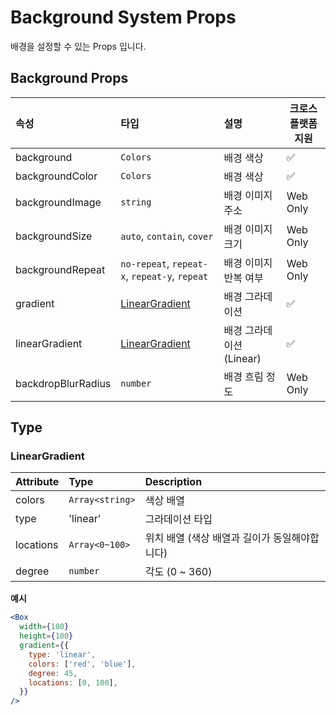 # Background System Props

배경을 설정할 수 있는 Props 입니다.

## Background Props

| 속성               | 타입                                          | 설명                     | 크로스플랫폼 지원 |
| :----------------- | :-------------------------------------------- | :----------------------- | ----------------- |
| background         | `Colors`                                      | 배경 색상                | ✅                |
| backgroundColor    | `Colors`                                      | 배경 색상                | ✅                |
| backgroundImage    | `string`                                      | 배경 이미지 주소         | Web Only          |
| backgroundSize     | `auto`, `contain`, `cover`                    | 배경 이미지 크기         | Web Only          |
| backgroundRepeat   | `no-repeat`, `repeat-x`, `repeat-y`, `repeat` | 배경 이미지 반복 여부    | Web Only          |
| gradient           | [LinearGradient](#lineargradient)             | 배경 그라데이션          | ✅                |
| linearGradient     | [LinearGradient](#lineargradient)             | 배경 그라데이션 (Linear) | ✅                |
| backdropBlurRadius | `number`                                      | 배경 흐림 정도           | Web Only          |

## Type

### LinearGradient

| Attribute | Type            | Description                                   |
| :-------- | :-------------- | :-------------------------------------------- |
| colors    | `Array<string>` | 색상 배열                                     |
| type      | 'linear'        | 그라데이션 타입                               |
| locations | `Array<0~100>`  | 위치 배열 (색상 배열과 길이가 동일해야합니다) |
| degree    | `number`        | 각도 (0 ~ 360)                                |

**예시**

```jsx live
<Box
  width={100}
  height={100}
  gradient={{
    type: 'linear',
    colors: ['red', 'blue'],
    degree: 45,
    locations: [0, 100],
  }}
/>
```
